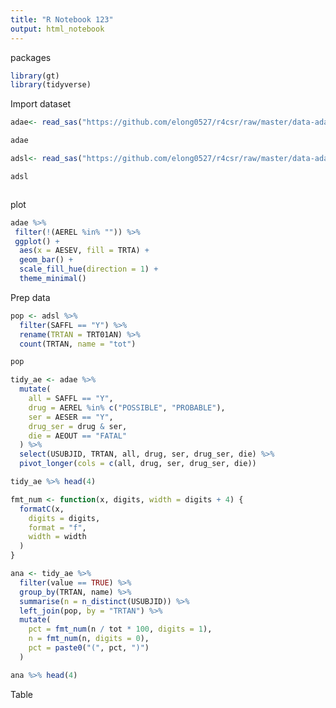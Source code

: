 ```yaml
---
title: "R Notebook 123"
output: html_notebook
---
```


packages
```r
library(gt)
library(tidyverse)
```

Import dataset
```r
adae<- read_sas("https://github.com/elong0527/r4csr/raw/master/data-adam/adae.sas7bdat")

adae

adsl<- read_sas("https://github.com/elong0527/r4csr/raw/master/data-adam/adsl.sas7bdat")

adsl
```
```r

```

plot
```r
adae %>%
 filter(!(AEREL %in% "")) %>%
 ggplot() +
  aes(x = AESEV, fill = TRTA) +
  geom_bar() +
  scale_fill_hue(direction = 1) +
  theme_minimal()
```

Prep data
```r
pop <- adsl %>%
  filter(SAFFL == "Y") %>%
  rename(TRTAN = TRT01AN) %>%
  count(TRTAN, name = "tot")

pop

tidy_ae <- adae %>%
  mutate(
    all = SAFFL == "Y",
    drug = AEREL %in% c("POSSIBLE", "PROBABLE"),
    ser = AESER == "Y",
    drug_ser = drug & ser,
    die = AEOUT == "FATAL"
  ) %>%
  select(USUBJID, TRTAN, all, drug, ser, drug_ser, die) %>%
  pivot_longer(cols = c(all, drug, ser, drug_ser, die))

tidy_ae %>% head(4)

fmt_num <- function(x, digits, width = digits + 4) {
  formatC(x,
    digits = digits,
    format = "f",
    width = width
  )
}

ana <- tidy_ae %>%
  filter(value == TRUE) %>%
  group_by(TRTAN, name) %>%
  summarise(n = n_distinct(USUBJID)) %>%
  left_join(pop, by = "TRTAN") %>%
  mutate(
    pct = fmt_num(n / tot * 100, digits = 1),
    n = fmt_num(n, digits = 0),
    pct = paste0("(", pct, ")")
  )

ana %>% head(4)
```

Table
```r

```
